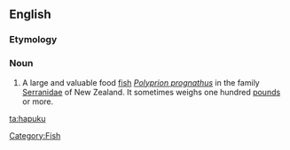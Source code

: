 ==English==

===Etymology===
{{rfe}}

===Noun===
{{wikipedia}}
{{en-noun}}

# {{qualifier|zoology}} A large and valuable food [[fish]] ''[[Polyprion prognathus]]'' in the family [[Serranidae]] of New Zealand. It sometimes weighs one hundred [[pound]]s or more.

[[Category:Fish]]

[[ta:hapuku]]